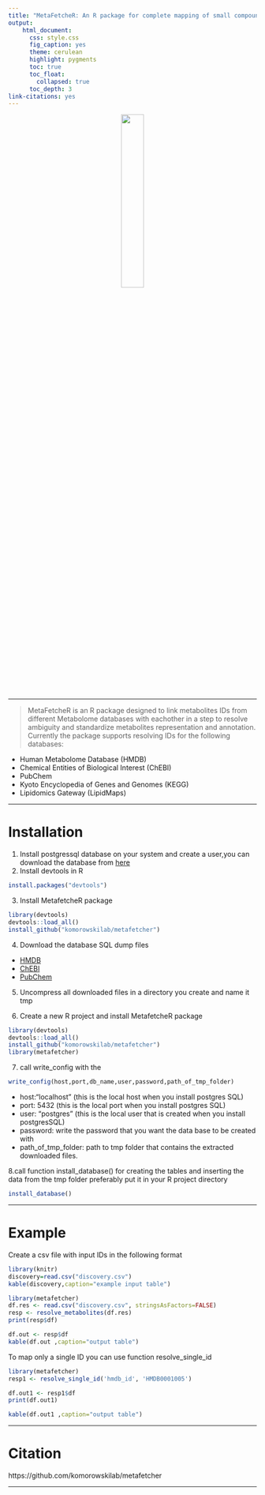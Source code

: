 ```yaml
---
title: "MetaFetcheR: An R package for complete mapping of small compounds data"
output:
    html_document:
      css: style.css
      fig_caption: yes
      theme: cerulean
      highlight: pygments
      toc: true
      toc_float:
        collapsed: true
      toc_depth: 3
link-citations: yes
---
```

<center>
![](MetafetcheR_logo3.png){width=30% }
</center>

***


> MetaFetcheR is an R package designed to link metabolites IDs from different Metabolome databases with eachother in a step to resolve ambiguity and standardize metabolites representation and annotation. Currently the package supports resolving IDs for the following databases:

* Human Metabolome Database (HMDB)
* Chemical Entities of Biological Interest (ChEBI)
* PubChem
* Kyoto Encyclopedia of Genes and Genomes (KEGG)
* Lipidomics Gateway (LipidMaps)

***
# Installation


1. Install postgressql database on your system and create a user,you can download the database from
[here](https://www.postgresql.org/)
2. Install devtools in R

```r
install.packages("devtools")
```
3. Install MetafetcheR package

```r
library(devtools)
devtools::load_all()
install_github("komorowskilab/metafetcher")
```

4. Download the database SQL dump files
 + [HMDB](https://hmdb.ca/system/downloads/current/hmdb_metabolites.zip)
 + [ChEBI](ftp://ftp.ebi.ac.uk/pub/databases/chebi/SDF/ChEBI_complete.sdf.gz)
 + [PubChem](https://www.lipidmaps.org/data/structure/download.php)
 
5. Uncompress all downloaded files in a directory you create and name it tmp

6. Create a new R project and install MetafetcheR package

```r
library(devtools)
devtools::load_all()
install_github("komorowskilab/metafetcher")
library(metafetcher)
```

7.  call write_config with the 
```r
write_config(host,port,db_name,user,password,path_of_tmp_folder)
```
* host:"localhost" (this is the local host when you install postgres SQL)
* port: 5432 (this is the local port when you install postgres SQL)
* user: "postgres" (this is the local user that is created when you install postgresSQL)
* password:  write the password that you want the data base to be created with
* path_of_tmp_folder: path to tmp folder that contains the extracted downloaded files.

8.call function install_database() for creating the tables and inserting the data from the tmp folder preferably put it in your R project directory

```r
install_database() 
```
***

# Example

Create a csv file with input IDs in the following format

```r
library(knitr)
discovery=read.csv("discovery.csv")
kable(discovery,caption="example input table")

```

```r
library(metafetcher)
df.res <- read.csv("discovery.csv", stringsAsFactors=FALSE)
resp <- resolve_metabolites(df.res)
print(resp$df)

```
```r
df.out <- resp$df
kable(df.out ,caption="output table")
```
To map only a single ID you can use function resolve_single_id

```r
library(metafetcher)
resp1 <- resolve_single_id('hmdb_id', 'HMDB0001005')

df.out1 <- resp1$df
print(df.out1)

```

```r

kable(df.out1 ,caption="output table")

```
***
# Citation


https://github.com/komorowskilab/metafetcher

***

